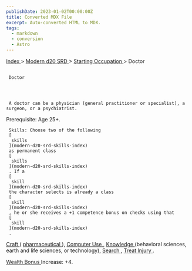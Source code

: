 ```yaml
---
publishDate: 2023-01-02T00:00:00Z
title: Converted MDX File
excerpt: Auto-converted HTML to MDX.
tags:
  - markdown
  - conversion
  - Astro
---
```


[
Index
](-index) >
[
Modern d20 SRD
](modern-d20-srd-index) >
[
Starting Occupation
](modern-d20-srd-starting-occupation-index) > Doctor

##

     Doctor




     A doctor can be a physician (general ­practitioner or specialist), a surgeon, or a psychiatrist.

Prerequisite: Age 25+.

     Skills: Choose two of the following
     [
      skills
     ](modern-d20-srd-skills-index)
     as permanent class
     [
      skills
     ](modern-d20-srd-skills-index)
     . If a
     [
      skill
     ](modern-d20-srd-skills-index)
     the character selects is already a class
     [
      skill
     ](modern-d20-srd-skills-index)
     , he or she receives a +1 competence bonus on checks using that
     [
      skill
     ](modern-d20-srd-skills-index)
     .

[
Craft
](modern-d20-srd-skills-craft)
(
[
pharmaceutical
](modern-d20-srd-skills-craft-pharmaceutical)
),
[
Computer
Use
](modern-d20-srd-skills-computer-use)
,
[
Knowledge
](modern-d20-srd-skills-knowledge)
(behavioral sciences, earth
and life sciences, or technology),
[
Search
](modern-d20-srd-skills-search)
,
[
Treat
Injury
](modern-d20-srd-skills-treat-injury)
.

[
Wealth Bonus
](modern-d20-srd-wealth-wealth-bonus)
Increase: +4.
